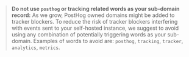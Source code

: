 > **Do not use `posthog` or tracking related words as your sub-domain record:**
As we grow, PostHog owned domains might be added to tracker blockers.
To reduce the risk of tracker blockers interfering with events sent to your self-hosted instance,
we suggest to avoid using any combination of potentially triggering words as your sub-domain.
Examples of words to avoid are: `posthog`, `tracking`, `tracker`, `analytics`, `metrics`.
